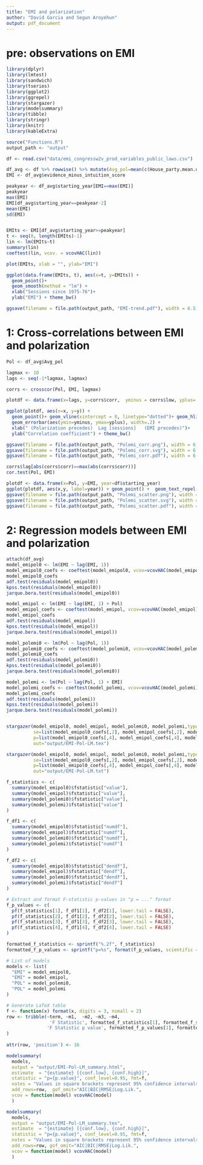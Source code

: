 ```yaml
---
title: "EMI and polarization"
author: "David Garcia and Segun Aroyehun"
output: pdf_document
---
```


# pre: observations on EMI
```r
library(dplyr)
library(lmtest)
library(sandwich)
library(tseries)
library(ggplot2)
library(ggrepel)
library(stargazer)
library(modelsummary)
library(tibble)
library(stringr)
library(knitr)
library(kableExtra)

source("Functions.R")
output_path <- "output"

df <- read.csv("data/emi_congressw2v_prod_variables_public_laws.csv")

df_avg <- df %>% rowwise() %>% mutate(Avg_pol=mean(c(House_party.mean.diff.d1, Senate_party.mean.diff.d1), na.rm=T))
EMI <- df_avg$evidence_minus_intuition_score

peakyear <- df_avg$starting_year[EMI==max(EMI)]
peakyear
max(EMI)
EMI[df_avg$starting_year==peakyear-2]
mean(EMI)
sd(EMI)


EMIts <- EMI[df_avg$starting_year>=peakyear]
t <- seq(0, length(EMIts)-1)
lin <- lm(EMIts~t)
summary(lin)
coeftest(lin, vcov. = vcovHAC(lin))

plot(EMIts, xlab = "", ylab="EMI")

ggplot(data.frame(EMIts, t), aes(x=t, y=EMIts)) + 
  geom_point()+
  geom_smooth(method = "lm") +
  xlab("Sessions since 1975-76")+
  ylab("EMI") + theme_bw()

ggsave(filename = file.path(output_path, "EMI-trend.pdf"), width = 6.5, height = 3, dpi = 300, device="pdf")

```




# 1: Cross-correlations between EMI and polarization

```r

Pol <- df_avg$Avg_pol

lagmax <- 10
lags <- seq(-1*lagmax, lagmax)

corrs <- crosscor(Pol, EMI, lagmax)

plotdf <- data.frame(x=lags, y=corrs$corr,  yminus = corrs$low, yplus= corrs$high)

ggplot(plotdf, aes(x=x, y=y)) + 
  geom_point()+ geom_vline(xintercept = 0, linetype="dotted")+ geom_hline(yintercept = 0, linetype="dotted")+
  geom_errorbar(aes(ymin=yminus, ymax=yplus), width=.2) +
  xlab(" (Polarization precedes)  Lag [sessions]   (EMI precedes)")+
  ylab("Correlation coefficient") + theme_bw()

ggsave(filename = file.path(output_path, "Polemi_corr.png"), width = 6.5, height = 3, dpi = 300)
ggsave(filename = file.path(output_path, "Polemi_corr.svg"), width = 6.5, height = 3, dpi = 300, device = "svg")
ggsave(filename = file.path(output_path, "Polemi_corr.pdf"), width = 6.5, height = 3, dpi = 300, device = "pdf")

corrs$lag[abs(corrs$corr)==max(abs(corrs$corr))]
cor.test(Pol, EMI)

plotdf <- data.frame(x=Pol, y=EMI, year=df$starting_year)
ggplot(plotdf, aes(x,y, label=year)) + geom_point() +  geom_text_repel(direction="y",size=3) + xlab("Polarization") + ylab("EMI score") + theme_bw() 
ggsave(filename = file.path(output_path, "Polemi_scatter.png"), width = 6.5, height = 5, dpi = 300)
ggsave(filename = file.path(output_path, "Polemi_scatter.svg"), width = 6.5, height = 5, dpi = 300, device = "svg")
ggsave(filename = file.path(output_path, "Polemi_scatter.pdf"), width = 6.5, height = 5, dpi = 300, device = "pdf")
```



# 2: Regression models between EMI and polarization

```r
attach(df_avg)
model_emipol0 <- lm(EMI ~ lag(EMI, 1)) 
model_emipol0_coefs <- coeftest(model_emipol0, vcov=vcovHAC(model_emipol0))
model_emipol0_coefs
adf.test(residuals(model_emipol0))
kpss.test(residuals(model_emipol0))
jarque.bera.test(residuals(model_emipol0))

model_emipol <- lm(EMI ~ lag(EMI, 1) + Pol) 
model_emipol_coefs <- coeftest(model_emipol, vcov=vcovHAC(model_emipol))
model_emipol_coefs
adf.test(residuals(model_emipol))
kpss.test(residuals(model_emipol))
jarque.bera.test(residuals(model_emipol))

model_polemi0 <- lm(Pol ~ lag(Pol, 1)) 
model_polemi0_coefs <- coeftest(model_polemi0, vcov=vcovHAC(model_polemi0))
model_polemi0_coefs
adf.test(residuals(model_polemi0))
kpss.test(residuals(model_polemi0))
jarque.bera.test(residuals(model_polemi0))

model_polemi <- lm(Pol ~ lag(Pol, 1) + EMI) 
model_polemi_coefs <- coeftest(model_polemi, vcov=vcovHAC(model_polemi))
model_polemi_coefs
adf.test(residuals(model_polemi))
kpss.test(residuals(model_polemi))
jarque.bera.test(residuals(model_polemi))


stargazer(model_emipol0, model_emipol, model_polemi0, model_polemi,type = "latex", digits = 2, df = F, 
          se=list(model_emipol0_coefs[,2], model_emipol_coefs[,2], model_polemi0_coefs[,2], model_polemi_coefs[,2]),
          p=list(model_emipol0_coefs[,4], model_emipol_coefs[,4], model_polemi0_coefs[,4], model_polemi_coefs[,4]),
          out="output/EMI-Pol-LM.tex")

stargazer(model_emipol0, model_emipol, model_polemi0, model_polemi,type = "text", digits = 2, df = F, 
          se=list(model_emipol0_coefs[,2], model_emipol_coefs[,2], model_polemi0_coefs[,2], model_polemi_coefs[,2]),
          p=list(model_emipol0_coefs[,4], model_emipol_coefs[,4], model_polemi0_coefs[,4], model_polemi_coefs[,4]),
          out="output/EMI-Pol-LM.txt")

f_statistics <- c(
  summary(model_emipol0)$fstatistic["value"],
  summary(model_emipol)$fstatistic["value"],
  summary(model_polemi0)$fstatistic["value"],
  summary(model_polemi)$fstatistic["value"]
)

f_df1 <- c(
  summary(model_emipol0)$fstatistic["numdf"],
  summary(model_emipol)$fstatistic["numdf"],
  summary(model_polemi0)$fstatistic["numdf"],
  summary(model_polemi)$fstatistic["numdf"]
)

f_df2 <- c(
  summary(model_emipol0)$fstatistic["dendf"],
  summary(model_emipol)$fstatistic["dendf"],
  summary(model_polemi0)$fstatistic["dendf"],
  summary(model_polemi)$fstatistic["dendf"]
)

# Extract and format F-statistic p-values in "p = ..." format
f_p_values <- c(
  pf(f_statistics[1], f_df1[1], f_df2[1], lower.tail = FALSE),
  pf(f_statistics[2], f_df1[2], f_df2[2], lower.tail = FALSE),
  pf(f_statistics[3], f_df1[3], f_df2[3], lower.tail = FALSE),
  pf(f_statistics[4], f_df1[4], f_df2[4], lower.tail = FALSE)
)

formatted_f_statistics <- sprintf("%.2f", f_statistics)
formatted_f_p_values <- sprintf("p=%s", format(f_p_values, scientific = TRUE, digits = 3))

# List of models
models <- list(
  "EMI" = model_emipol0,
  "EMI" = model_emipol,
  "POL" = model_polemi0,
  "POL" = model_polemi
)

# Generate LaTeX table
f <- function(x) format(x, digits = 3, nsmall = 2)
row <- tribble(~term, ~m1,  ~m2, ~m3, ~m4,
                'F Statistic', formatted_f_statistics[1], formatted_f_statistics[2],  formatted_f_statistics[3], formatted_f_statistics[4],
               'F Statistic p value', formatted_f_p_values[1], formatted_f_p_values[2],  formatted_f_p_values[3], formatted_f_p_values[4]
)
                
attr(row, 'position') <- 16

modelsummary(
  models,
  output = "output/EMI-Pol-LM_summary.html",  
  estimate  = "{estimate} [{conf.low}, {conf.high}]",
  statistic = "p={p.value}", conf_level=0.95, fmt=f,
  notes = "Values in square brackets represent 95% confidence intervals.",
  add_rows=row,  gof_omit="AIC|BIC|RMSE|Log.Lik.",
  vcov = function(model) vcovHAC(model)
  )

modelsummary(
  models,
  output = "output/EMI-Pol-LM_summary.tex", 
  estimate  = "{estimate} [{conf.low}, {conf.high}]",
  statistic = "p={p.value}", conf_level=0.95, fmt=f,
  notes = "Values in square brackets represent 95% confidence intervals.",
  add_rows=row, gof_omit="AIC|BIC|RMSE|Log.Lik.",
  vcov = function(model) vcovHAC(model)
  )
```